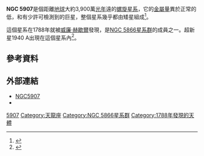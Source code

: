 {{Infobox Galaxy
| name = [[New_General_Catalogue|NGC]] 5907
| image = [[File:Ngc5907_stellar_stream.jpg|200px]]
| caption = [[數位巡天|DSS2]]看見的NGC 5907 0.3° view
| credit = [[帕洛馬山天文台|帕洛馬山天文台]]/[[STScI|STScI]]/[[WikiSky|WikiSky]]
| epoch =
| ra = {{RA|15|15|53.8}}<ref name="ned">{{cite web
  | title=NASA/IPAC Extragalactic Database
  | work=Results for various galaxies
  | url=http://nedwww.ipac.caltech.edu/
  | accessdate=2006-10-17
  | archive-date=2011-05-14
  | archive-url=https://web.archive.org/web/20110514100451/http://nedwww.ipac.caltech.edu/
  | dead-url=no
  }}</ref>
| dec = {{DEC|+56|19|44}}<ref name="ned"/>
| constellation name = [[天龍座|天龍座]]
| z =
| dist_ly = 3.9{{e|6}}
| type = Sb+
| appmag_v =
| size_v =
| notes =
| names =H II.759, GC 4087, h 1917, Splinter Galaxy
}}

'''NGC 5907'''是個距離[[地球|地球]]大約3,900萬[[光年|光年]]遠的[[螺旋星系|螺旋星系]]，它的[[金屬量|金屬量]]異於正常的低，和有少許可檢測到的巨星，整個星系幾乎都由矮星組成<ref>{{cite journal| url=http://adsabs.harvard.edu/abs/1998AAS...193.0807L| title=Weighing the Stellar Content of NGC 5907's Dark Matter Halo| last=Liu| first=M. C.| coauthors=Marleau, F. R.; Graham, J. R.; Charlot, S.; Sackett, P.; Zepf, S. E.| journal=Bulletin of the American Astronomical Society| volume=30| pages=1258| date=1998年12月| access-date=2009-04-19| archive-date=2017-01-18| archive-url=https://web.archive.org/web/20170118165347/http://adsabs.harvard.edu/abs/1998AAS...193.0807L| dead-url=no}}</ref>。

這個星系在1788年就被[[威廉·赫歇爾|威廉·赫歇爾]]發現，是[[NGC_5866星系群|NGC 5866星系群]]的成員之一。超新星1940 A出現在這個星系內<ref>{{Cite web |url=http://seds.org/MESSIER/xtra/ngc/n5907.html |title=NGC 5907<!-- Bot generated title --> |accessdate=2009-04-19 |archive-date=2009-02-23 |archive-url=https://web.archive.org/web/20090223185320/http://seds.org/messier/xtra/ngc/n5907.html |dead-url=no }}</ref>。

== 參考資料 ==
{{reflist}}

== 外部連結 ==
* [https://web.archive.org/web/20090610215401/http://www.dsi-astronomie.de/NGC5907N.html NGC5907 ]
*{{WikiSky}}

{{galaxy-stub}}
{{Sky|15|15|53.8|+|56|19|44|3900000}}
{{Catalogs|NGC=5907}}

[[Category:NGC天體|5907]]
[[Category:天龍座|Category:天龍座]]
[[Category:NGC_5866星系群|Category:NGC 5866星系群]]
[[Category:1788年發現的天體|Category:1788年發現的天體]]
